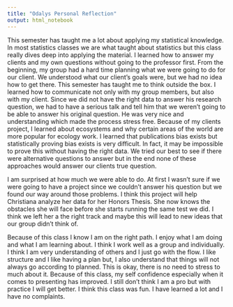 ```yaml
---
title: "Odalys Personal Reflection"
output: html_notebook
---
```

This semester has taught me a lot about applying my statistical knowledge. In most statistics classes we are what taught about statistics but this class really dives deep into applying the material. I learned how to answer my clients and my own questions without going to the professor first. From the beginning, my group had a hard time planning what we were going to do for our client. We understood what our client's goals were, but we had no idea how to get there. This semester has taught me to think outside the box. I learned how to communicate not only with my group members, but also with my client. Since we did not have the right data to answer his research question, we had to have a serious talk and tell him that we weren't going to be able to answer his original question. He was very nice and understanding which made the process stress free. Because of my clients project, I learned about ecosystems and why certain areas of the world are more popular for ecology work. I learned that publications bias exists but statistically proving bias exists is very difficult. In fact, it may be impossible to prove this without having the right data. We tried our best to see if there were alternative questions to answer but in the end none of these approaches would answer our clients true question. 

I am surprised at how much we were able to do. At first I wasn't sure if we were going to have a project since we couldn't answer his question but we found our way around those problems. I think this project will help Christiana analyze her data for her Honors Thesis. She now knows the obstacles she will face before she starts running the same test we did. I think we left her a the right track and maybe this will lead to new ideas that our group didn't think of. 

Because of this class I know I am on the right path. I enjoy what I am doing and what I am learning about. I think I work well as a group and individually. I think I am very understanding of others and I just go with the flow. I like structure and I like having a plan but, I also understand that things will not always go according to planned. This is okay, there is no need to stress to much about it. Because of this class, my self confidence especially when it comes to presenting has improved. I still don't think I am a pro but with practice I will get better. I think this class was fun. I have learned a lot and I have no complaints. 

